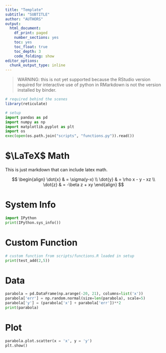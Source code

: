 ```yaml
---
title: "Template"
subtitle: "SUBTITLE"
author: "AUTHORS"
output:
  html_document: 
    df_print: paged
    number_sections: yes
    toc: yes
    toc_float: true
    toc_depth: 3
    code_folding: show
editor_options:
  chunk_output_type: inline
---
```


> WARNING: this is not yet supported because the RStudio version required for interactive use of python in RMarkdown is not the version installed by binder.

```r
# required behind the scenes
library(reticulate)
```


```python
# setup
import pandas as pd
import numpy as np
import matplotlib.pyplot as plt
import os
exec(open(os.path.join("scripts", "functions.py")).read())
```

# $\LaTeX$ Math

This is just markdown that can include latex math.

$$
\begin{align}
\dot{x} & = \sigma(y-x) \\
\dot{y} & = \rho x - y - xz \\
\dot{z} & = -\beta z + xy
\end{align}
$$

# System Info

```python
import IPython
print(IPython.sys_info())
```


# Custom Function

```python
# custom function from scripts/functions.R loaded in setup
print(test_add(2,5))
```

# Data

```python
parabola = pd.DataFrame(np.arange(-20, 21), columns=list('x'))
parabola['err'] = np.random.normal(size=len(parabola), scale=5)
parabola['y'] = (parabola['x'] + parabola['err'])**2
print(parabola)
```

# Plot

```python
parabola.plot.scatter(x = 'x', y = 'y')
plt.show()
```


